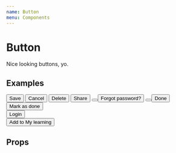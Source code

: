 ```yaml
---
name: Button
menu: Components
---
```



# Button

Nice looking buttons, yo.

## Examples

<Playground>
	<InlineList spacing="s">
		<Button color="primary" icon="ok">
			Save
		</Button>
		<Button>Cancel</Button>
		<Button size="medium" color="important">
			Delete
		</Button>
		<Button size="medium" icon="send">
			Share
		</Button>
		<Button icon="tools" size="medium" color="shaded" />
		<Button size="small" color="transparent">
			Forgot password?
		</Button>
		<Button round icon="plus" color="important" />
		<Button isActive size="medium">
			Done
		</Button>
		<Button isDisabled size="medium">
			Mark as done
		</Button>
	</InlineList>
	<br />
	<Button fullWidth color="primary" icon="ok">
		Login
	</Button>
	<br />
	<Button fullWidth align="left" size="large" color="shaded" icon="plus">
		Add to My learning
	</Button>
</Playground>

## Props

<Props isToggle of={Button} />
